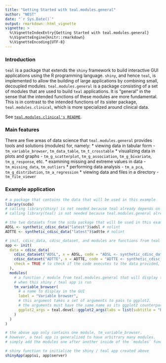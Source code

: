 ```yaml
---
title: "Getting Started with teal.modules.general"
author: "NEST"
date: "`r Sys.Date()`"
output: rmarkdown::html_vignette
vignette: >
  %\VignetteIndexEntry{Getting Started with teal.modules.general}
  %\VignetteEngine{knitr::rmarkdown}
  %\VignetteEncoding{UTF-8}
---
```


### Introduction

`teal` is a package that extends the `shiny` framework to build interactive GUI applications using the R programming
language. `shiny`, and hence `teal`, is implemented to allow the building of large applications by combining small,
decoupled modules. `teal.modules.general` is a package consisting of a set of modules that are used to build `teal`
applications. It is "general" in the sense that the intended functions of these modules are more fundamental. This is
in contrast to the intended functions of its sister package, `teal.modules.clinical`, which is more specialized around
clinical data.

See [`teal.modules.clinical's README`](https://github.com/insightsengineering/teal.modules.clinical).

### Main features

There are five areas of data science that `teal.modules.general` provides tools and solutions (modules) for, namely:
* viewing data in tabular form - `tm_variable_browser`, `tm_data_table`, `tm_t_crosstable`
* visualizing data in plots and graphs - `tm_g_scatterplot`, `tm_g_association`, `tm_g_bivariate`, `tm_g_response`, etc.
* examining missing and extreme values in data - `tm_missing_data`, `tm_outliers`
* performing data analysis - `tm_a_pca`, `tm_g_distribution`, `tm_a_regression`
* viewing data and files in a directory - `tm_file_viewer`

### Example application

```r
# a package that contains the data that will be used in this example
library(scda)
# calling library(shiny) is not needed because teal already depends on it
# calling library(teal) is not needed because teal.modules.general already depends on it

# the two datasets from the scda package that will be used in this example
ADSL <- synthetic_cdisc_data("latest")$adsl # nolint
ADTTE <- synthetic_cdisc_data("latest")$adtte # nolint

# init, cdisc_data, cdisc_dataset, and modules are functions from teal
app <- init(
  data = cdisc_data(
    cdisc_dataset("ADSL", x = ADSL, code = "ADSL <- synthetic_cdisc_data(\"latest\")$adsl"),
    cdisc_dataset("ADTTE", x = ADTTE, code = "ADTTE <- synthetic_cdisc_data(\"latest\")$adtte"),
    check = TRUE # to check if the code executes to the data provided, x, i.e. ADSL and ADTTE
  ),
  modules(
    # a function / module from teal.modules.general that will display the two scda datasets in tabular form
    # when this shiny / teal app is run
    tm_variable_browser(
      # a name to display in the GUI
      label = "Variable browser",
      # this argument takes a set of arguments to pass to ggplot2.
      # the arguments must have the same name as its ggplot2 counterpart, e.g. `subtitle`
      ggplot2_args = teal.devel::ggplot2_args(labs = list(subtitle = "Plot generated by Variable Browser Module")),
    )
  )
)

# the above app only contains one module, tm_variable_browser.
# however, a teal app is generalized to have arbitrary many modules.
# simply add the modules one after another inside of the `modules` function to create a larger teal app.

# shiny function to initialize the shiny / teal app created above
shinyApp(app$ui, app$server)
```
